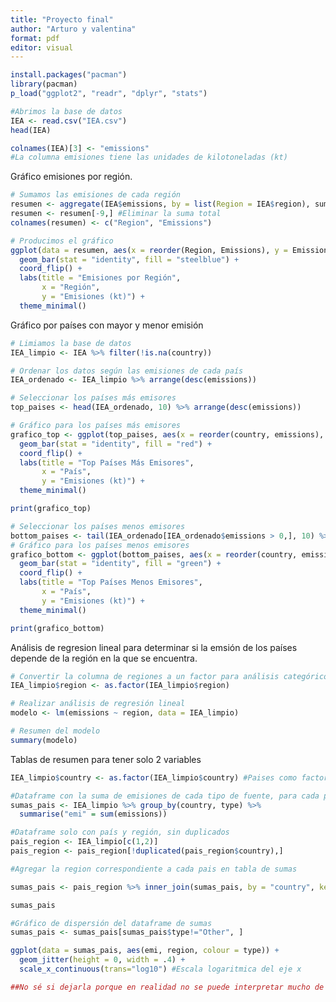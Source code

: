 ---
title: "Proyecto final"
author: "Arturo y valentina"
format: pdf
editor: visual
---

```{r}
install.packages("pacman")
library(pacman)
p_load("ggplot2", "readr", "dplyr", "stats")
```

```{r}
#Abrimos la base de datos
IEA <- read.csv("IEA.csv")
head(IEA)
```

```{r}
colnames(IEA)[3] <- "emissions"
#La columna emisiones tiene las unidades de kilotoneladas (kt)
```

Gráfico emisiones por región.

```{r}
# Sumamos las emisiones de cada región
resumen <- aggregate(IEA$emissions, by = list(Region = IEA$region), sum)
resumen <- resumen[-9,] #Eliminar la suma total
colnames(resumen) <- c("Region", "Emissions")

# Producimos el gráfico
ggplot(data = resumen, aes(x = reorder(Region, Emissions), y = Emissions)) +
  geom_bar(stat = "identity", fill = "steelblue") +
  coord_flip() +
  labs(title = "Emisiones por Región",
       x = "Región",
       y = "Emisiones (kt)") +
  theme_minimal()

```

Gráfico por países con mayor y menor emisión

```{r}
# Limiamos la base de datos
IEA_limpio <- IEA %>% filter(!is.na(country))

# Ordenar los datos según las emisiones de cada país
IEA_ordenado <- IEA_limpio %>% arrange(desc(emissions))


```

```{r}
# Seleccionar los países más emisores 
top_paises <- head(IEA_ordenado, 10) %>% arrange(desc(emissions))

# Gráfico para los países más emisores
grafico_top <- ggplot(top_paises, aes(x = reorder(country, emissions), y = emissions)) +
  geom_bar(stat = "identity", fill = "red") +
  coord_flip() +
  labs(title = "Top Países Más Emisores",
       x = "País",
       y = "Emisiones (kt)") +
  theme_minimal()

print(grafico_top)

```


```{r}
# Seleccionar los países menos emisores 
bottom_paises <- tail(IEA_ordenado[IEA_ordenado$emissions > 0,], 10) %>% arrange(desc(emissions))
# Gráfico para los países menos emisores
grafico_bottom <- ggplot(bottom_paises, aes(x = reorder(country, emissions), y = emissions))+
  geom_bar(stat = "identity", fill = "green") +
  coord_flip() +
  labs(title = "Top Países Menos Emisores",
       x = "País",
       y = "Emisiones (kt)") +
  theme_minimal()

print(grafico_bottom)
```

Análisis de regresion lineal para determinar si la emsión de los países depende de la región en la que se encuentra.

```{r}

# Convertir la columna de regiones a un factor para análisis categórico
IEA_limpio$region <- as.factor(IEA_limpio$region)

# Realizar análisis de regresión lineal
modelo <- lm(emissions ~ region, data = IEA_limpio)

# Resumen del modelo
summary(modelo)
```

Tablas de resumen para tener solo 2 variables
```{r}
IEA_limpio$country <- as.factor(IEA_limpio$country) #Paises como factor

#Dataframe con la suma de emisiones de cada tipo de fuente, para cada país
sumas_pais <- IEA_limpio %>% group_by(country, type) %>% 
  summarise("emi" = sum(emissions))

#Dataframe solo con país y región, sin duplicados
pais_region <- IEA_limpio[c(1,2)]
pais_region <- pais_region[!duplicated(pais_region$country),]

#Agregar la region correspondiente a cada pais en tabla de sumas

sumas_pais <- pais_region %>% inner_join(sumas_pais, by = "country", keep = F)

sumas_pais
```

```{r}
#Gráfico de dispersión del dataframe de sumas
sumas_pais <- sumas_pais[sumas_pais$type!="Other", ]

ggplot(data = sumas_pais, aes(emi, region, colour = type)) +
  geom_jitter(height = 0, width = .4) +
  scale_x_continuous(trans="log10") #Escala logaritmica del eje x

##No sé si dejarla porque en realidad no se puede interpretar mucho de ella.
```





